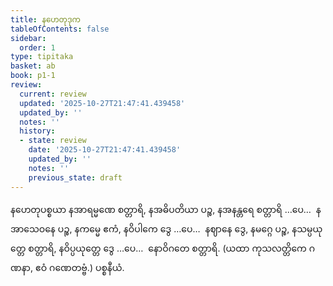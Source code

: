 ```yaml
---
title: နဟေတုဒုက
tableOfContents: false
sidebar:
  order: 1
type: tipitaka
basket: ab
book: p1-1
review:
  current: review
  updated: '2025-10-27T21:47:41.439458'
  updated_by: ''
  notes: ''
  history:
  - state: review
    date: '2025-10-27T21:47:41.439458'
    updated_by: ''
    notes: ''
    previous_state: draft
---
```



<ReviewStatus review={frontmatter.review} showDetails={true} />

<HypothesisAnnotation frontmatter={frontmatter} />

<DynamicBreadcrumb />

<Paragraph number="2512" book="p1-1">
နဟေတုပစ္စယာ နအာရမ္မဏေ စတ္တာရိ, နအဓိပတိယာ ပဉ္စ, နအနန္တရေ စတ္တာရိ …ပေ…  နအာသေဝနေ ပဉ္စ, နကမ္မေ ဧကံ, နဝိပါကေ ဒွေ …ပေ…  နဈာနေ ဒွေ, နမဂ္ဂေ ပဉ္စ, နသမ္ပယုတ္တေ စတ္တာရိ, နဝိပ္ပယုတ္တေ ဒွေ …ပေ…  နောဝိဂတေ စတ္တာရိ.

</Paragraph>

<Paragraph number="2513" type="center" book="p1-1">
(ယထာ ကုသလတ္တိကေ ဂဏနာ, ဧဝံ ဂဏေတဗ္ဗံ.)



</Paragraph>

<Paragraph number="2514" type="center" book="p1-1">
ပစ္စနီယံ.
</Paragraph>